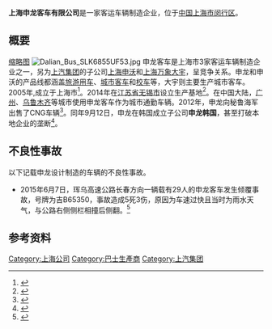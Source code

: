 {{Infobox company
| name = 上海申龙客车有限公司
| name_en = {{lang|en|Sunlong Bus}}
| logo = Sunlongbus.jpg
| logo_size = 200px
| logo_caption = 标志
| image = 
| image_size = 
| image_caption = 
| type = [[有限公司|有限公司]]
| native_name = 
| native_name_lang = 
| other_name = 
| traded_as = 
| com_code = 
| ROC_UBN = 
| fate = 
| predecessor = 
| successor = 
| foundation = 2005年9月
| defunct = <!-- {{End date|YYYY|MM|DD}} -->
| location = [[中国|中国]][[上海市|上海市]][[闵行区|闵行区]][[华宁路|华宁路]]2898号
| locations = 
| area_served = 
| founder = 陈金才
| chairman = 
| vice_chairman = 
| president = 
| MD = 
| GM = 
| CEO = 
| COO = 
| CFO = 
| CMO = 
| CD = 
| key_people = 
| industry = 汽车
| products = 公路客车<br/>城市客车<br/>特殊车辆
| services = 
| revenue = 
| operating_income = 
| net_income = 
| aum = <!-- 仅适用于金融服务类公司。 -->
| assets = 
| equity = 
| owner = 
| num_employees = 
| parent = 东旭光电
| divisions = 
| subsid = 
| homepage = {{Official|http://www.sunlongbus.com/}}
| zip_code = 201108
| telephone_no = 400-720-7880
| slogan = 
| capital = 
| market_value = 
| P/E_ratio = 
| earnings_per_share = 
| net_asset_value = 
| accounting_period = 
| major_shareholder = 
| footnotes = 
}}

'''上海申龙客车有限公司'''是一家客运车辆制造企业，位于[[中国|中国]][[上海市|上海市]][[闵行区|闵行区]]。

== 概要 ==
[[文件:SBS8000Z-185-SunlongHybrid.JPG|缩略图]]
[[File:Dalian_Bus_SLK6855UF53.jpg|thumb]]
申龙客车是上海市3家客运车辆制造企业之一，另为[[上汽集团|上汽集团]]的子公司[[上海申沃|上海申沃]]和[[大宇巴士|上海万象大宇]]，呈竞争关系。申龙和申沃的产品线都涵盖[[旅游车|旅游用车]]、[[公交车|城市客车]]和[[校车|校车]]等，大宇则主要生产城市客车。2005年,成立于上海市<ref>{{cite web|title=申龙概况|url=http://www.sunlongbus.com/App_Templet/MyTemplet/about.aspx|publisher=上海申龙客车有限公司|accessdate=2015-08-01|deadurl=yes|archiveurl=https://web.archive.org/web/20150915024326/http://www.sunlongbus.com/App_Templet/MyTemplet/about.aspx|archivedate=2015-09-15}}</ref>。2014年在[[江苏省|江苏省]][[无锡市|无锡市]]设立生产基地<ref>{{cite web|title=申龙客车无锡基地落户惠山 总投资2.3亿美元|url=http://www.wxrb.com/node/kandian/2014-1-12/794BA24EH536306.html|publisher=无锡日报|accessdate=2015-08-01|deadurl=yes|archiveurl=https://web.archive.org/web/20160304185954/http://www.wxrb.com/node/kandian/2014-1-12/794BA24EH536306.html|archivedate=2016-03-04}}</ref>。在中国大陆，[[广州|广州]]、[[乌鲁木齐|乌鲁木齐]]等城市使用申龙客车作为城市通勤车辆。2012年，申龙向秘鲁海军出售了CNG车辆<ref>{{cite web|title=申龙再赢海外 38辆CNG客车交付秘鲁海军|url=http://news.xinhuanet.com/auto/2012-09/27/c_123768296.htm|publisher=新华网|accessdate=2015-08-01}}</ref>。同年9月12日，申龙在韩国成立子公司'''申龙韩国'''，甚至打破本地企业的垄断<ref>{{cite web|title=申龙客车DUEGOEX首批交付韩国|url=http://www.zgjtb.com/content/2012-10/12/content_42708.htm|publisher=中国客车网|accessdate=2015-08-01|archive-date=2012-12-03|archive-url=https://web.archive.org/web/20121203205757/http://www.zgjtb.com/content/2012-10/12/content_42708.htm|dead-url=yes}}</ref>。

== 不良性事故 ==
以下记载申龙设计制造的车辆的不良性事故。
* 2015年6月7日，珲乌高速公路长春方向一辆载有29人的申龙客车发生倾覆事故，号牌为吉B65350，事故造成5死3伤，原因为车速过快且当时为雨水天气，与公路右侧侧栏相撞后侧翻。<ref>{{cite web|title=吉林客车侧翻5人死亡 车祸瞬间父亲用生命护住儿子|url=http://www.cccity.cc/news/jilin/2015/0608/43649.html|publisher=新文化网|accessdate=2015-08-01|deadurl=yes|archiveurl=https://web.archive.org/web/20160304214557/http://www.cccity.cc/news/jilin/2015/0608/43649.html|archivedate=2016-03-04}}</ref>

== 参考资料 ==
{{reflist}}

{{客车制造商}}

[[Category:上海公司|Category:上海公司]]
[[Category:巴士生產商|Category:巴士生產商]]
[[Category:上汽集团|Category:上汽集团]]